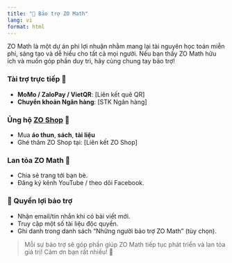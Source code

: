 ---
title: "💖 Bảo trợ ZO Math"
lang: vi
format: html
---

ZO Math là một dự án phi lợi nhuận nhằm mang lại tài nguyên học toán miễn phí, sáng tạo và dễ hiểu cho tất cả mọi người. Nếu bạn thấy ZO Math hữu ích và muốn góp phần duy trì, hãy cùng chung tay bảo trợ!

### Tài trợ trực tiếp 🎁

- **MoMo / ZaloPay / VietQR**: [Liên kết quê QR]
- **Chuyển khoản Ngân hàng**: [STK Ngân hàng]

### Ủng hộ [ZO Shop](shop/index.html) 🛒
- Mua **áo thun**, **sách**, **tài liệu**
- Ghé thăm ZO Shop tại: [Liên kết ZO Shop]

### Lan tỏa ZO Math 📢
- Chia sẻ trang tới bạn bè.
- Đăng ký kênh YouTube / theo dõi Facebook.

### 🎉 Quyền lợi bảo trợ
- Nhận email/tin nhắn khi có bài viết mới.
- Truy cập một số tài liệu độc quyền.
- Ghi danh trong danh sách "Những người bảo trợ ZO Math" (tùy chọn).

>   Mỗi sự bảo trợ sẽ góp phần giúp ZO Math tiếp tục phát triển và lan tỏa giá trị! Cảm ơn bạn rất nhiều! 🌟

